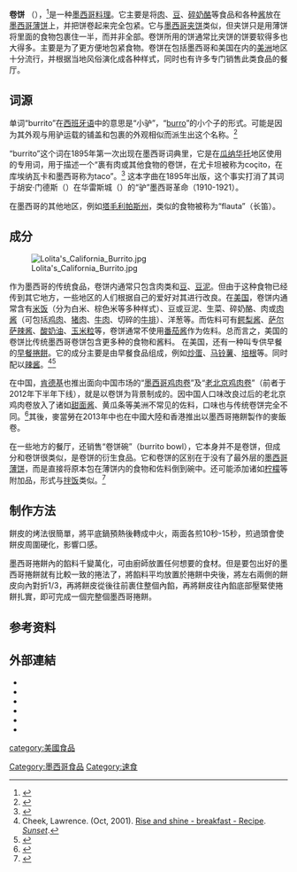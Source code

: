 {{distinguish|墨西哥夹饼}}
{{Infobox prepared food
| name             = 卷饼
| image            = [[File:Papa_chevos_burrito.jpg|250px]]
| caption          = 
| alternate_name   = Taco de harina
| country          = [[墨西哥|墨西哥]]
| region           = 
| creator          = 
| course           = 
| type             = 
| served           = 
| main_ingredient  = [[墨西哥薄饼|墨西哥薄饼]]、[[肉|肉]]、[[豆|豆]]
| variations       = 
| calories         = 
| other            = 
}}

'''卷饼''' （{{lang-es|'''Burrito'''}}），<ref>{{cite book |title=Authentic Mexican: Regional Cooking from the Heart of Mexico |last=Bayless |first=Rick |last2=Bayless |first2=Deann Groen |coauthors=Christopher Hirsheimer |year=2007 |publisher=HarperCollins |location= |isbn=978-0-06-137326-8 |page=197 |url=http://books.google.com/books?id=lCkXPPSrXXEC&lpg=PT197&dq=taco%20de%20harina&pg=PT197#v=onepage&q=taco%20de%20harina&f=false |accessdate=19 January 2012 |archive-date=2016-06-11 |archive-url=https://web.archive.org/web/20160611013820/https://books.google.com/books?id=lCkXPPSrXXEC&lpg=PT197&dq=taco%20de%20harina&pg=PT197#v=onepage&q=taco%20de%20harina&f=false |dead-url=no }}</ref>是一种[[墨西哥菜|墨西哥料理]]。它主要是将[[肉|肉]]、[[豆|豆]]、[[奶酪|碎奶酪]]等食品和各种[[酱|酱]]放在[[墨西哥薄饼|墨西哥薄饼]]上，并把饼卷起来完全包紧。它与[[墨西哥夹饼|墨西哥夹饼]]类似，但夹饼只是用薄饼将里面的食物包裹住一半，而并非全部。卷饼所用的饼通常比夹饼的饼要软得多也大得多。主要是为了更方便地包紧食物。卷饼在包括墨西哥和美国在内的[[美洲|美洲]]地区十分流行，并根据当地风俗演化成各种样式，同时也有许多专门销售此类食品的餐厅。

==词源==
单词“burrito”在[[西班牙语|西班牙语]]中的意思是“小驴”，“[[wikt:burro|burro]]”的小个子的形式。可能是因为其外观与用驴运载的铺盖和包裹的外观相似而派生出这个名称。<ref name="Duggan">{{cite news |first=Tara |last=Duggan |title=The Silver Torpedo |url=http://sfgate.com/cgi-bin/article.cgi?file=/chronicle/archive/2001/04/29/CM162769.DTL |publisher=San Francisco Chronicle |date=2001-04-29 |accessdate=24 April 2007 |archive-date=2009-02-27 |archive-url=https://web.archive.org/web/20090227141330/http://www.sfgate.com/cgi-bin/article.cgi?file=%2Fchronicle%2Farchive%2F2001%2F04%2F29%2FCM162769.DTL |dead-url=no }}</ref>

“burrito”这个词在1895年第一次出现在墨西哥词典里，它是在[[瓜纳华托|瓜纳华托]]地区使用的专用词，用于描述一个“裹有肉或其他食物的卷饼，在尤卡坦被称为coçito，在库埃纳瓦卡和墨西哥称为taco”。<ref>{{cite book|last1=Feliz|first1=Ramos y Duarte|title=Diccionario de mejicanismos|date=1895|publisher=Mejico, Dublan|location=多伦多大学|page=98|url=https://archive.org/details/diccionariodemej00ramouoft}}</ref> 这本字曲在1895年出版，这个事实打消了其词于胡安·门德斯（{{lang-es|Juan Méndez}}）在华雷斯城（{{lang-es|Juarez}}）的“驴”墨西哥革命（1910-1921）。

在墨西哥的其他地区，例如[[塔毛利帕斯州|塔毛利帕斯州]]，类似的食物被称为“flauta”（长笛）。

== 成分 ==
[[File:Lolita's_California_Burrito.jpg|thumb]]

作为墨西哥的传统食品，卷饼内通常只包含肉类和[[豆|豆]]、[[豆泥|豆泥]]。但由于这种食物已经传到其它地方，一些地区的人们根据自己的爱好对其进行改良。在[[美国|美国]]，卷饼内通常含有[[米饭|米饭]]（分为白米、棕色米等多种样式）、豆或豆泥、生菜、碎奶酪、肉或[[肉酱|肉酱]]（可包括[[鸡肉|鸡肉]]、[[猪肉|猪肉]]、[[牛肉|牛肉]]、切碎的[[牛排|牛排]]）、洋葱等。而佐料可有[[鳄梨酱|鳄梨酱]]、[[萨尔萨辣酱|萨尔萨辣酱]]、[[酸奶油|酸奶油]]、[[玉米粒|玉米粒]]等，卷饼通常不使用[[番茄酱|番茄酱]]作为佐料。总而言之，美国的卷饼比传统墨西哥卷饼包含更多种的食物和酱料。
在美国，还有一种叫专供早餐的[[早餐捲餅|早餐捲餅]]。它的成分主要是由早餐食品组成，例如[[炒蛋|炒蛋]]、[[马铃薯|马铃薯]]、[[培根|培根]]等。同时配以[[辣酱|辣酱]]。<ref>Cheek, Lawrence. (Oct, 2001).  [https://archive.is/20120709144630/findarticles.com/p/articles/mi_m1216/is_4_207/ai_78901500 Rise and shine - breakfast - Recipe]. ''[[Sunset_(magazine)|Sunset]]''.</ref><ref>{{cite news
  | last =Anderson
  | first =Judith
  | title =What's Doing In; Santa Fe
  | publisher =The New York Times
  | date =1998-05-24
  | url =http://query.nytimes.com/gst/fullpage.html?res=9E06E5DD1639F937A15756C0A96E958260&sec=travel&pagewanted=print
  | accessdate =2007-08-18 }}</ref>

在中国，[[肯德基|肯德基]]也推出面向中国市场的“[[墨西哥鸡肉卷|墨西哥鸡肉卷]]”及“[[老北京鸡肉卷|老北京鸡肉卷]]”（前者于2012年下半年下线），就是以卷饼为背景制成的。因中国人口味改良过后的老北京鸡肉卷放入了诸如[[甜面酱|甜面酱]]、黄瓜条等美洲不常见的佐料，口味也与传统卷饼完全不同。<ref>{{cite web | url=http://www.sbar.com.cn/caipu/64600 | title=KFC墨西哥鸡肉卷的做法 | publisher=美食吧 | accessdate=2013-04-14 | archive-date=2021-02-18 | archive-url=https://web.archive.org/web/20210218063920/http://www.sbar.com.cn/caipu/64600 | dead-url=no }}</ref>其後，麥當勞在2013年中也在中國大陸和香港推出以墨西哥捲餅製作的麥飯卷。

在一些地方的餐厅，还销售“卷饼碗”（burrito bowl），它本身并不是卷饼，但成分和卷饼很类似，是卷饼的衍生食品。它和卷饼的区别在于没有了最外层的[[墨西哥薄饼|墨西哥薄饼]]，而是直接将原本包在薄饼内的食物和佐料倒到碗中。还可能添加诸如[[柠檬|柠檬]]等附加品，形式与[[拌饭|拌饭]]类似。<ref>{{cite web | url=http://www.dinneralovestory.com/burrito-bowl/ | title=Burrito Bowl | publisher=dinneralovestory | accessdate=2013-04-14 | archive-date=2021-02-18 | archive-url=https://web.archive.org/web/20210218063928/https://www.dinneralovestory.com/burrito-bowl/ | dead-url=no }}</ref>

== 制作方法 ==
{{noteTA
|T=zh-hans:墨西哥卷饼;zh-hant:墨西哥捲餅;
|1=zh-hans:卷饼;zh-hant:捲餅;
}}餅皮的烤法很簡單，將平底鍋預熱後轉成中火，兩面各煎10秒-15秒，煎過頭會使餅皮周圍硬化，影響口感。

墨西哥捲餅內的餡料千變萬化，可由廚師放置任何想要的食材。但是要包出好的墨西哥捲餅就有比較一致的捲法了，將餡料平均放置於捲餅中央後，將左右兩側的餅皮向內對折1/3，再將餅皮從後往前裹住整個內餡，再將餅皮往內餡底部壓緊使捲餅扎實，即可完成一個完整個墨西哥捲餅。

==参考资料==
{{reflist}}

== 外部連結 ==
{{Commons category|Burrito}}
{{Commons category|Florentine Codex}}
*{{cite web
  | last = Fox
  | first = Peter
  | title = Burrito Search
  | work = [[万事皆晓|All Things Considered]]
  | publisher = [[National_Public_Radio|National Public Radio]]
  | date = 1998-07-02
  | url = http://www.npr.org/ramfiles/980702.atc.14.ram
  | format = RealMedia
  | accessdate = 
  | archive-date = 1999-11-13
  | archive-url = https://web.archive.org/web/19991113023023/http://www.npr.org/ramfiles/980702.atc.14.ram
  | dead-url = no
  }}
*{{cite web
  | last = Fox
  | first = Peter
  | title = Burrito Odyssey
  | work = [[万事皆晓|All Things Considered]]
  | publisher = [[National_Public_Radio|National Public Radio]]
  | date = 1998-07-17
  | url = http://www.npr.org/templates/story/story.php?storyId=1034371
  | format = RealMedia
  | accessdate = 
  | archive-date = 2020-11-06
  | archive-url = https://web.archive.org/web/20201106132100/https://www.npr.org/templates/story/story.php?storyId=1034371
  | dead-url = no
  }}
*{{cite web
  | last = Fox
  | first = Peter
  | title = Burrito
  | work = [[万事皆晓|All Things Considered]]
  | publisher = [[National_Public_Radio|National Public Radio]]
  | date = 1998-07-31
  | url = http://www.npr.org/ramfiles/atc/19980731.atc.15.ram
  | format = RealMedia
  | accessdate = 
  | archive-date = 1999-10-02
  | archive-url = https://web.archive.org/web/19991002025235/http://www.npr.org/ramfiles/atc/19980731.atc.15.ram
  | dead-url = no
  }}
*{{cite web
  | last = Fox
  | first = Peter
  | title = Burrito Trail
  | work = [[万事皆晓|All Things Considered]]
  | publisher = [[National_Public_Radio|National Public Radio]]
  | date = 1998-08-12
  | url = http://www.npr.org/templates/story/story.php?storyId=1033908
  | format = RealMedia
  | accessdate = 
  | archive-date = 2020-11-06
  | archive-url = https://web.archive.org/web/20201106142122/https://www.npr.org/templates/story/story.php?storyId=1033908
  | dead-url = no
  }}
*{{cite web
  | last = Fox
  | first = Peter
  | title = End of the Burrito Trail
  | work = [[万事皆晓|All Things Considered]]
  | publisher = [[National_Public_Radio|National Public Radio]]
  | date = 1998-09-03
  | url = http://www.npr.org/templates/story/story.php?storyId=1033459
  | format = RealMedia
  | accessdate = 
  | archive-date = 2020-11-06
  | archive-url = https://web.archive.org/web/20201106144115/https://www.npr.org/templates/story/story.php?storyId=1033459
  | dead-url = no
  }}
*{{cite web
  | last = Young
  | first = Marc
  | title = Bringing the Burrito to Berlin
  | work = Culture & Lifestyle
  | publisher = [[Deutsche_Welle|Deutsche Welle]]
  | date = 2005-02-25
  | url = http://www.dw-world.de/dw/article/0,1564,1500156,00.html
  | accessdate = 2008-02-18
  | archive-date = 2011-08-25
  | archive-url = https://web.archive.org/web/20110825065850/http://www.dw-world.de/dw/article/0,1564,1500156,00.html
  | dead-url = no
  }}

{{Authority control}}
[[Category:墨西哥食品|Category:墨西哥食品]]
[[category:美國食品|category:美國食品]]
[[Category:速食|Category:速食]]